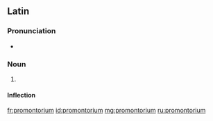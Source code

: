 ==Latin==

===Pronunciation===
* {{la-pronunc|prōmontorium}}

===Noun===
{{la-noun|prōmontorium||prōmontoriī|n|second}}

# {{alternative form of|promunturium|prōmunturium|lang=la}}

====Inflection====
{{la-decl-2nd-N|prōmontori}}

[[fr:promontorium]]
[[id:promontorium]]
[[mg:promontorium]]
[[ru:promontorium]]